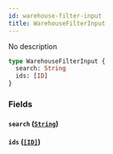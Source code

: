 ```yaml
---
id: warehouse-filter-input
title: WarehouseFilterInput
---
```


No description

```graphql
type WarehouseFilterInput {
  search: String
  ids: [ID]
}
```

### Fields

#### `search` ([`String`](/api-reference/scalars/string.mdx))

#### `ids` ([`[ID]`](/api-reference/scalars/id.mdx))
